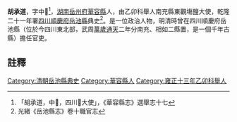 {{明清人物信息框
| 姓名 =胡承道
| 最高職務 = [[四川|四川]][[岳池縣|岳池縣]][[典史|典史]]
| 國家 = 大清
| 籍貫 = [[湖南|湖南]][[岳州府|岳州府]][[華容縣|華容縣]]
| 字號 =
| 出生日期 = ？年？月？日
| 逝世日期 = ？年？月？日
| 墓葬 = 
| 配偶 =  
| 親屬 = 曾祖、祖、父，母
| 出身 =乙卯科舉人南充縣東觀塲鹽大使 
| 著作 =  
*
}}
'''胡承道'''{{BD|？年||？年||}}，字中𠃔<ref>「胡承道，中𠃔，四川𥂁大使」，《華容縣志》選舉志十七</ref>，[[湖南|湖南]][[岳州府|岳州府]][[華容縣|華容縣]]人，由乙卯科舉人南充縣東觀塲鹽大使，乾隆二十一年署[[四川|四川]][[順慶府|順慶府]][[岳池縣|岳池縣]]典史<ref>光緒《岳池縣志》卷十職官志</ref>。是一位政治人物，明清時曾在四川順慶府岳池縣（位於今四川東北部，武周[[萬歲通天|萬歲通天]]二年分南充、相如二縣置，是一個千年古縣）擔任官吏。
==註釋==
{{reflist}}
{{清朝人物小作品}}
[[Category:清朝岳池縣典史|Category:清朝岳池縣典史]]
[[Category:華容縣人|Category:華容縣人]]
[[Category:雍正十三年乙卯科舉人|Category:雍正十三年乙卯科舉人]]